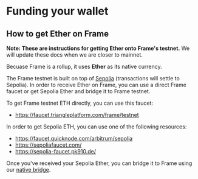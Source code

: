 # Funding your wallet

## How to get Ether on Frame

**Note: These are instructions for getting Ether onto Frame's testnet.** We will update these docs when we are closer to mainnet.

Becuase Frame is a rollup, it uses **Ether** as its native currency.

The Frame testnet is built on top of [Sepolia](https://www.alchemy.com/overviews/sepolia-testnet) (transactions will settle to Sepolia).
In order to receive Ether on Frame, you can use a direct Frame faucet or get Sepolia Ether and bridge it to Frame testnet.

To get Frame testnet ETH directly, you can use this faucet:

- https://faucet.triangleplatform.com/frame/testnet

In order to get Sepolia ETH, you can use one of the following resources:

- https://faucet.quicknode.com/arbitrum/sepolia
- https://sepoliafaucet.com/
- https://sepolia-faucet.pk910.de/

Once you've received your Sepolia Ether, you can bridge it to Frame using our [native bridge](https://www.frame.xyz/bridge).
